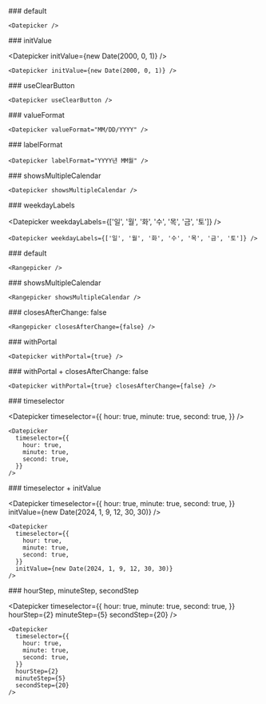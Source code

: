<ReactDatepickerSection>
### default

<Datepicker />

```tsx
<Datepicker />
```

</ReactDatepickerSection>

<ReactDatepickerSection>
### initValue

<Datepicker initValue={new Date(2000, 0, 1)} />

```tsx
<Datepicker initValue={new Date(2000, 0, 1)} />
```

</ReactDatepickerSection>

<ReactDatepickerSection>
### useClearButton

<Datepicker useClearButton />

```tsx
<Datepicker useClearButton />
```

</ReactDatepickerSection>

<ReactDatepickerSection>
### valueFormat

<Datepicker valueFormat="MM/DD/YYYY" />

```tsx
<Datepicker valueFormat="MM/DD/YYYY" />
```

</ReactDatepickerSection>

<ReactDatepickerSection>
### labelFormat

<Datepicker labelFormat="YYYY년 MM월" />

```tsx
<Datepicker labelFormat="YYYY년 MM월" />
```

</ReactDatepickerSection>

<ReactDatepickerSection>
### showsMultipleCalendar

<Datepicker showsMultipleCalendar />

```tsx
<Datepicker showsMultipleCalendar />
```

</ReactDatepickerSection>

<ReactDatepickerSection>
### weekdayLabels

<Datepicker weekdayLabels={['일', '월', '화', '수', '목', '금', '토']} />

```tsx
<Datepicker weekdayLabels={['일', '월', '화', '수', '목', '금', '토']} />
```

</ReactDatepickerSection>

<ReactDatepickerSection>
### default

<Rangepicker />

```tsx
<Rangepicker />
```

</ReactDatepickerSection>

<ReactDatepickerSection>
### showsMultipleCalendar

<Rangepicker showsMultipleCalendar />

```tsx
<Rangepicker showsMultipleCalendar />
```

</ReactDatepickerSection>

<ReactDatepickerSection>
### closesAfterChange: false

<Rangepicker closesAfterChange={false} />

```tsx
<Rangepicker closesAfterChange={false} />
```

</ReactDatepickerSection>

<ReactDatepickerSection>
### withPortal

<Datepicker withPortal={true} />

```tsx
<Datepicker withPortal={true} />
```

</ReactDatepickerSection>

<ReactDatepickerSection>
### withPortal + closesAfterChange: false

<Datepicker withPortal={true} closesAfterChange={false} />

```tsx
<Datepicker withPortal={true} closesAfterChange={false} />
```

</ReactDatepickerSection>

<ReactDatepickerSection>
### timeselector

<Datepicker
  timeselector={{
    hour: true,
    minute: true,
    second: true,
  }}
/>

```tsx
<Datepicker
  timeselector={{
    hour: true,
    minute: true,
    second: true,
  }}
/>
```

</ReactDatepickerSection>

<ReactDatepickerSection>
### timeselector + initValue

<Datepicker
  timeselector={{
    hour: true,
    minute: true,
    second: true,
  }}
  initValue={new Date(2024, 1, 9, 12, 30, 30)}
/>

```tsx
<Datepicker
  timeselector={{
    hour: true,
    minute: true,
    second: true,
  }}
  initValue={new Date(2024, 1, 9, 12, 30, 30)}
/>
```

</ReactDatepickerSection>

<ReactDatepickerSection>
### hourStep, minuteStep, secondStep

<Datepicker
  timeselector={{
    hour: true,
    minute: true,
    second: true,
  }}
  hourStep={2}
  minuteStep={5}
  secondStep={20}
/>

```tsx
<Datepicker
  timeselector={{
    hour: true,
    minute: true,
    second: true,
  }}
  hourStep={2}
  minuteStep={5}
  secondStep={20}
/>
```

</ReactDatepickerSection>
